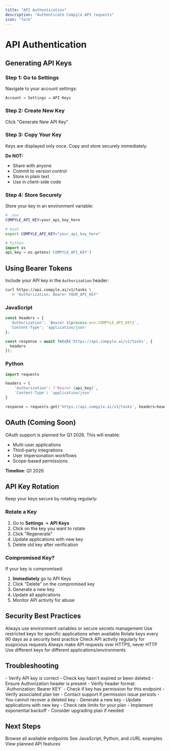 ```yaml
---
title: "API Authentication"
description: "Authenticate Compyle API requests"
icon: "lock"
---
```


# API Authentication

## Generating API Keys

### Step 1: Go to Settings

Navigate to your account settings:

```
Account → Settings → API Keys
```

### Step 2: Create New Key

Click "Generate New API Key"

### Step 3: Copy Your Key

<Warning>
  Keys are displayed only once. Copy and store securely immediately.

  **Do NOT:**
  - Share with anyone
  - Commit to version control
  - Store in plain text
  - Use in client-side code
</Warning>

### Step 4: Store Securely

Store your key in an environment variable:

```bash
# .env
COMPYLE_API_KEY=your_api_key_here
```

```bash
# bash
export COMPYLE_API_KEY="your_api_key_here"
```

```python
# Python
import os
api_key = os.getenv('COMPYLE_API_KEY')
```

## Using Bearer Tokens

Include your API key in the `Authorization` header:

```bash
curl https://api.compyle.ai/v1/tasks \
  -H "Authorization: Bearer YOUR_API_KEY"
```

### JavaScript

```javascript
const headers = {
  'Authorization': `Bearer ${process.env.COMPYLE_API_KEY}`,
  'Content-Type': 'application/json'
};

const response = await fetch('https://api.compyle.ai/v1/tasks', {
  headers
});
```

### Python

```python
import requests

headers = {
    'Authorization': f'Bearer {api_key}',
    'Content-Type': 'application/json'
}

response = requests.get('https://api.compyle.ai/v1/tasks', headers=headers)
```

## OAuth (Coming Soon)

OAuth support is planned for Q1 2026. This will enable:

- Multi-user applications
- Third-party integrations
- User impersonation workflows
- Scope-based permissions

**Timeline**: Q1 2026

## API Key Rotation

Keep your keys secure by rotating regularly:

### Rotate a Key

1. Go to **Settings** → **API Keys**
2. Click on the key you want to rotate
3. Click "Regenerate"
4. Update applications with new key
5. Delete old key after verification

### Compromised Key?

If your key is compromised:

1. **Immediately** go to API Keys
2. Click "Delete" on the compromised key
3. Generate a new key
4. Update all applications
5. Monitor API activity for abuse

## Security Best Practices

<Tip title="Never Hardcode Keys">
  Always use environment variables or secure secrets management
</Tip>

<Tip title="Limit Scope">
  Use restricted keys for specific applications when available
</Tip>

<Tip title="Rotate Regularly">
  Rotate keys every 90 days as a security best practice
</Tip>

<Tip title="Monitor Activity">
  Check API activity regularly for suspicious requests
</Tip>

<Tip title="Use HTTPS">
  Always make API requests over HTTPS, never HTTP
</Tip>

<Tip title="Separate Keys">
  Use different keys for different applications/environments
</Tip>

## Troubleshooting

<AccordionGroup>
  <Accordion title="401 Unauthorized">
    - Verify API key is correct
    - Check key hasn't expired or been deleted
    - Ensure Authorization header is present
    - Verify header format: `Authorization: Bearer KEY`
  </Accordion>
  <Accordion title="403 Forbidden">
    - Check if key has permission for this endpoint
    - Verify associated plan tier
    - Contact support if permission issue persists
  </Accordion>
  <Accordion title="Lost my API key">
    - You cannot recover a deleted key
    - Generate a new key
    - Update applications with new key
  </Accordion>
  <Accordion title="Rate limited with valid key">
    - Check rate limits for your plan
    - Implement exponential backoff
    - Consider upgrading plan if needed
  </Accordion>
</AccordionGroup>

## Next Steps

<CardGroup cols={3}>
  <Card title="Endpoint Reference" href="./endpoints" icon="arrow-right">
    Browse all available endpoints
  </Card>
  <Card title="Code Examples" href="./intro" icon="code">
    See JavaScript, Python, and cURL examples
  </Card>
  <Card title="API Roadmap" href="./roadmap" icon="rocket">
    View planned API features
  </Card>
</CardGroup>
